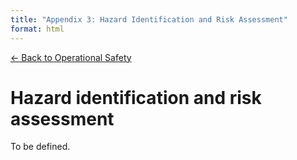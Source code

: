 ```yaml
---
title: "Appendix 3: Hazard Identification and Risk Assessment"
format: html
---
```


[← Back to Operational Safety](../operational-safety.qmd)

# Hazard identification and risk assessment

To be defined.